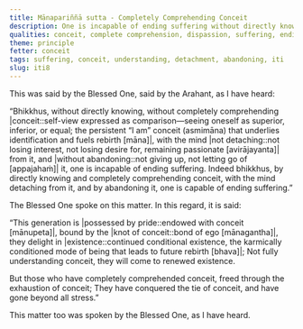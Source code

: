 ```yaml
---
title: Mānapariññā sutta - Completely Comprehending Conceit
description: One is incapable of ending suffering without directly knowing and completely comprehending conceit, without the mind detaching from it and without abandoning it. One is capable of ending suffering by directly knowing and completely comprehending conceit, with the mind detaching from it, and by abandoning it.
qualities: conceit, complete comprehension, dispassion, suffering, ending, direct knowledge
theme: principle
fetter: conceit
tags: suffering, conceit, understanding, detachment, abandoning, iti
slug: iti8
---
```


This was said by the Blessed One, said by the Arahant, as I have heard:

“Bhikkhus, without directly knowing, without completely comprehending |conceit::self-view expressed as comparison—seeing oneself as superior, inferior, or equal; the persistent “I am” conceit (asmimāna) that underlies identification and fuels rebirth [māna]|, with the mind |not detaching::not losing interest, not losing desire for, remaining passionate [avirājayanta]| from it, and |without abandoning::not giving up, not letting go of [appajahaṁ]| it, one is incapable of ending suffering. Indeed bhikkhus, by directly knowing and completely comprehending conceit, with the mind detaching from it, and by abandoning it, one is capable of ending suffering.”

The Blessed One spoke on this matter. In this regard, it is said:

“This generation is |possessed by pride::endowed with conceit [mānupeta]|,
bound by the |knot of conceit::bond of ego [mānagantha]|, they delight in |existence::continued conditional existence, the karmically conditioned mode of being that leads to future rebirth [bhava]|;
Not fully understanding conceit,
they will come to renewed existence.

But those who have completely comprehended conceit,
freed through the exhaustion of conceit;
They have conquered the tie of conceit,
and have gone beyond all stress.”

This matter too was spoken by the Blessed One, as I have heard.